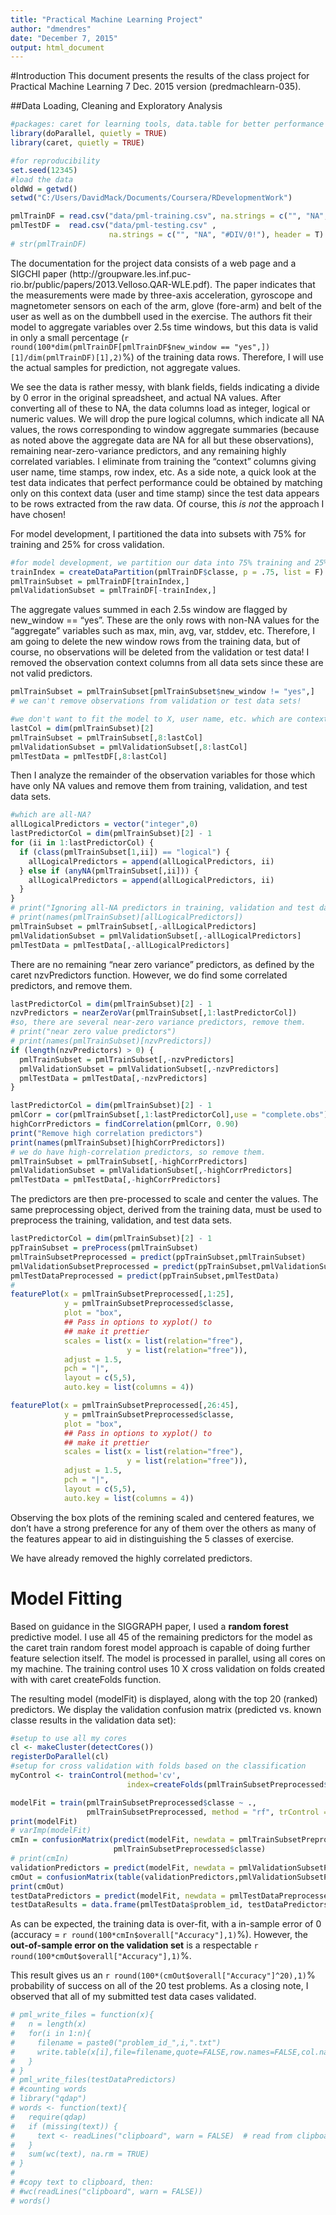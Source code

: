 ```yaml
---
title: "Practical Machine Learning Project"
author: "dmendres"
date: "December 7, 2015"
output: html_document
---
```


#Introduction
This document presents the results of the class project for Practical Machine Learning 7 Dec. 2015 version (predmachlearn-035).

##Data Loading, Cleaning and Exploratory Analysis
```r

#packages: caret for learning tools, data.table for better performance (?)
library(doParallel, quietly = TRUE)
library(caret, quietly = TRUE)

#for reproducibility
set.seed(12345)
#load the data
oldWd = getwd()
setwd("C:/Users/DavidMack/Documents/Coursera/RDevelopmentWork")

pmlTrainDF = read.csv("data/pml-training.csv", na.strings = c("", "NA", "#DIV/0!"), header = T)
pmlTestDF =  read.csv("data/pml-testing.csv" , 
                      na.strings = c("", "NA", "#DIV/0!"), header = T)
# str(pmlTrainDF)
```

The documentation for the project data consists of a web page and a SIGCHI paper (http://groupware.les.inf.puc-rio.br/public/papers/2013.Velloso.QAR-WLE.pdf). The paper indicates that the measurements were made by three-axis acceleration, gyroscope and magnetometer sensors on each of the arm, glove (fore-arm) and belt of the user as well as on the dumbbell used in the exercise. The authors fit their model to aggregate variables over 2.5s time windows, but this data is valid in only a small percentage (`r round(100*dim(pmlTrainDF[pmlTrainDF$new_window == "yes",])[1]/dim(pmlTrainDF)[1],2)`%) of the training data rows. Therefore, I will use the actual samples for prediction, not aggregate values.

We see the data is rather messy, with blank fields, fields indicating a divide by 0 error in the original spreadsheet, and actual NA values. After converting all of these to NA, the data columns load as integer, logical or numeric values. We will drop the pure logical columns, which indicate all NA values, the rows corresponding to window aggregate summaries (because as noted above the aggregate data are NA for all but these observations), remaining near-zero-variance predictors, and any remaining highly correlated variables. I eliminate from training the "context" columns giving user name, time stamps, row index, etc. As a side note, a quick look at the test data indicates that perfect performance could be obtained by matching only on this context data (user and time stamp) since the test data appears to be rows extracted from the raw data. Of course, this _is not_ the approach I have chosen!

For model development, I partitioned the data into subsets with 75% for training and 25% for cross validation.
```r
#for model development, we partition our data into 75% training and 25% validation before exposing the model to the project test data
trainIndex = createDataPartition(pmlTrainDF$classe, p = .75, list = F)
pmlTrainSubset = pmlTrainDF[trainIndex,]
pmlValidationSubset = pmlTrainDF[-trainIndex,]
```

The aggregate values summed in each 2.5s window are flagged by new_window == "yes". These are the only rows with non-NA values for the "aggregate" variables such as max, min, avg, var, stddev, etc. Therefore, I am going to delete the new window rows from the training data, but of course, no observations will be deleted from the validation or test data! I removed the observation context columns from all data sets since these are not valid predictors.

```r
pmlTrainSubset = pmlTrainSubset[pmlTrainSubset$new_window != "yes",]
# we can't remove observations from validation or test data sets! 
```
```r
#we don't want to fit the model to X, user name, etc. which are context for each observation
lastCol = dim(pmlTrainSubset)[2]
pmlTrainSubset = pmlTrainSubset[,8:lastCol]
pmlValidationSubset = pmlValidationSubset[,8:lastCol]
pmlTestData = pmlTestDF[,8:lastCol]
```
Then I analyze the remainder of the observation variables for those which have only NA values and remove them from training, validation, and test data sets.
```r
#which are all-NA?
allLogicalPredictors = vector("integer",0)
lastPredictorCol = dim(pmlTrainSubset)[2] - 1
for (ii in 1:lastPredictorCol) {
  if (class(pmlTrainSubset[1,ii]) == "logical") {
    allLogicalPredictors = append(allLogicalPredictors, ii)
  } else if (anyNA(pmlTrainSubset[,ii])) {
    allLogicalPredictors = append(allLogicalPredictors, ii)
  }
}
# print("Ignoring all-NA predictors in training, validation and test data:")
# print(names(pmlTrainSubset)[allLogicalPredictors])
pmlTrainSubset = pmlTrainSubset[,-allLogicalPredictors]
pmlValidationSubset = pmlValidationSubset[,-allLogicalPredictors]
pmlTestData = pmlTestData[,-allLogicalPredictors]

```
There are no remaining "near zero variance" predictors, as defined by the caret nzvPredictors function. However, we do find some correlated predictors, and remove them.
```r
lastPredictorCol = dim(pmlTrainSubset)[2] - 1
nzvPredictors = nearZeroVar(pmlTrainSubset[,1:lastPredictorCol])
#so, there are several near-zero variance predictors, remove them.
# print("near zero value predictors")
# print(names(pmlTrainSubset)[nzvPredictors])
if (length(nzvPredictors) > 0) {
  pmlTrainSubset = pmlTrainSubset[,-nzvPredictors]
  pmlValidationSubset = pmlValidationSubset[,-nzvPredictors]
  pmlTestData = pmlTestData[,-nzvPredictors]
}

lastPredictorCol = dim(pmlTrainSubset)[2] - 1
pmlCorr = cor(pmlTrainSubset[,1:lastPredictorCol],use = "complete.obs")
highCorrPredictors = findCorrelation(pmlCorr, 0.90)
print("Remove high correlation predictors")
print(names(pmlTrainSubset)[highCorrPredictors])
# we do have high-correlation predictors, so remove them. 
pmlTrainSubset = pmlTrainSubset[,-highCorrPredictors]
pmlValidationSubset = pmlValidationSubset[,-highCorrPredictors]
pmlTestData = pmlTestData[,-highCorrPredictors]
```


The predictors are then pre-processed to scale and center the values. The same preprocessing object, derived from the training data, must be used to preprocess the training, validation, and test data sets.
```r
lastPredictorCol = dim(pmlTrainSubset)[2] - 1
ppTrainSubset = preProcess(pmlTrainSubset)
pmlTrainSubsetPreprocessed = predict(ppTrainSubset,pmlTrainSubset)
pmlValidationSubsetPreprocessed = predict(ppTrainSubset,pmlValidationSubset)
pmlTestDataPreprocessed = predict(ppTrainSubset,pmlTestData)
# 
featurePlot(x = pmlTrainSubsetPreprocessed[,1:25],
            y = pmlTrainSubsetPreprocessed$classe,
            plot = "box",
            ## Pass in options to xyplot() to 
            ## make it prettier
            scales = list(x = list(relation="free"),
                          y = list(relation="free")),
            adjust = 1.5,
            pch = "|",
            layout = c(5,5),
            auto.key = list(columns = 4))

featurePlot(x = pmlTrainSubsetPreprocessed[,26:45],
            y = pmlTrainSubsetPreprocessed$classe,
            plot = "box",
            ## Pass in options to xyplot() to 
            ## make it prettier
            scales = list(x = list(relation="free"),
                          y = list(relation="free")),
            adjust = 1.5,
            pch = "|",
            layout = c(5,5),
            auto.key = list(columns = 4))

```

Observing the box plots of the remining scaled and centered features, we don't have a strong preference for any of them over the others as many of the features appear to aid in distinguishing the 5 classes of exercise.

We have already removed the highly correlated predictors.

# Model Fitting
Based on guidance in the SIGGRAPH paper, I used a __random forest__ predictive model. I use all 45 of the remaining predictors for the model as the caret train random forest model approach is capable of doing further feature selection itself. The model is processed in parallel, using all cores on my machine. The training control uses 10 X cross validation on folds created with with caret createFolds function. 

The resulting model (modelFit) is displayed, along with the top 20 (ranked) predictors.
We display the validation confusion matrix (predicted vs. known classe results in the validation data set):
```r
#setup to use all my cores
cl <- makeCluster(detectCores())
registerDoParallel(cl)
#setup for cross validation with folds based on the classification
myControl <- trainControl(method='cv',
                          index=createFolds(pmlTrainSubsetPreprocessed$classe))

modelFit = train(pmlTrainSubsetPreprocessed$classe ~ ., 
                 pmlTrainSubsetPreprocessed, method = "rf", trControl = myControl)
print(modelFit)
# varImp(modelFit)
cmIn = confusionMatrix(predict(modelFit, newdata = pmlTrainSubsetPreprocessed), 
                       pmlTrainSubsetPreprocessed$classe)
# print(cmIn)
validationPredictors = predict(modelFit, newdata = pmlValidationSubsetPreprocessed)
cmOut = confusionMatrix(table(validationPredictors,pmlValidationSubsetPreprocessed$classe))
print(cmOut)
testDataPredictors = predict(modelFit, newdata = pmlTestDataPreprocessed)
testDataResults = data.frame(pmlTestData$problem_id, testDataPredictors)

```

As can be expected, the training data is over-fit, with a in-sample error of 0 (accuracy = `r round(100*cmIn$overall["Accuracy"],1)`%). However, the __out-of-sample error on the validation set__ is a respectable 
`r round(100*cmOut$overall["Accuracy"],1)`%. 

This result gives us an `r round(100*(cmOut$overall["Accuracy"]^20),1)`% probability of success on all of the 20 test problems. As a closing note, I observed that all of my submitted test data cases validated.

```r
# pml_write_files = function(x){
#   n = length(x)
#   for(i in 1:n){
#     filename = paste0("problem_id_",i,".txt")
#     write.table(x[i],file=filename,quote=FALSE,row.names=FALSE,col.names=FALSE)
#   }
# }
# pml_write_files(testDataPredictors)
# #counting words
# library("qdap")
# words <- function(text){
#   require(qdap)
#   if (missing(text)) {
#     text <- readLines("clipboard", warn = FALSE)  # read from clipboard
#   }
#   sum(wc(text), na.rm = TRUE)
# }
# 
# #copy text to clipboard, then:
# #wc(readLines("clipboard", warn = FALSE))
# words()
```